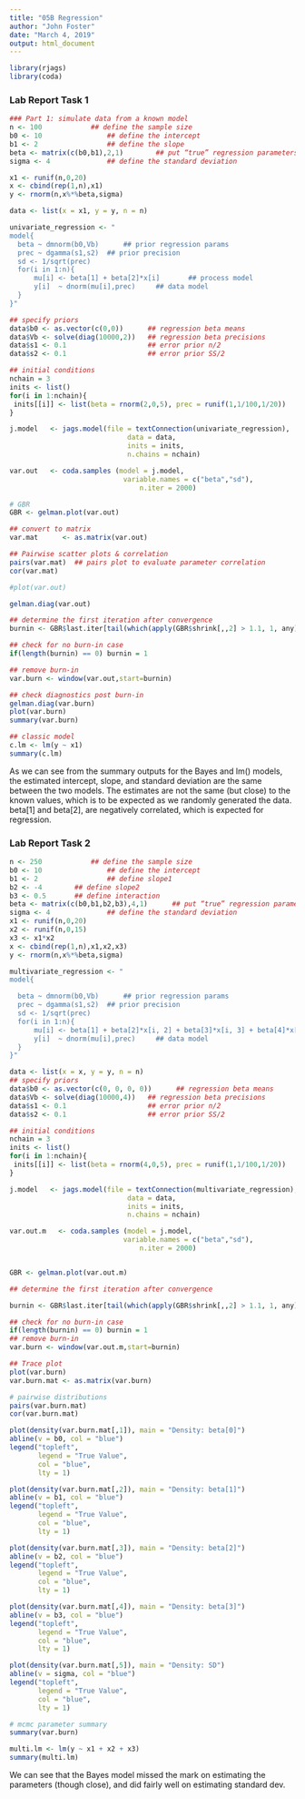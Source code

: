 ```yaml
---
title: "05B Regression"
author: "John Foster"
date: "March 4, 2019"
output: html_document
---
```

```r
library(rjags)
library(coda)
```

### Lab Report Task 1

```r
### Part 1: simulate data from a known model
n <- 100  			## define the sample size
b0 <- 10				## define the intercept
b1 <- 2					## define the slope
beta <- matrix(c(b0,b1),2,1)		## put “true” regression parameters in a matrix
sigma <- 4				## define the standard deviation

x1 <- runif(n,0,20)
x <- cbind(rep(1,n),x1)
y <- rnorm(n,x%*%beta,sigma)

data <- list(x = x1, y = y, n = n)

univariate_regression <- "
model{
  beta ~ dmnorm(b0,Vb)  	## prior regression params
  prec ~ dgamma(s1,s2)  ## prior precision
  sd <- 1/sqrt(prec)
  for(i in 1:n){
	  mu[i] <- beta[1] + beta[2]*x[i]   	## process model
	  y[i]  ~ dnorm(mu[i],prec)		## data model
  }
}"

## specify priors
data$b0 <- as.vector(c(0,0))      ## regression beta means
data$Vb <- solve(diag(10000,2))   ## regression beta precisions
data$s1 <- 0.1                    ## error prior n/2
data$s2 <- 0.1                    ## error prior SS/2

## initial conditions
nchain = 3
inits <- list()
for(i in 1:nchain){
 inits[[i]] <- list(beta = rnorm(2,0,5), prec = runif(1,1/100,1/20))
}

j.model   <- jags.model(file = textConnection(univariate_regression),
                             data = data,
                             inits = inits,
                             n.chains = nchain)

var.out   <- coda.samples (model = j.model,
                            variable.names = c("beta","sd"),
                                n.iter = 2000)

# GBR
GBR <- gelman.plot(var.out)

## convert to matrix
var.mat      <- as.matrix(var.out)

## Pairwise scatter plots & correlation
pairs(var.mat)	## pairs plot to evaluate parameter correlation
cor(var.mat)

#plot(var.out)

gelman.diag(var.out)

## determine the first iteration after convergence
burnin <- GBR$last.iter[tail(which(apply(GBR$shrink[,,2] > 1.1, 1, any)),1)+1]

## check for no burn-in case
if(length(burnin) == 0) burnin = 1

## remove burn-in
var.burn <- window(var.out,start=burnin)

## check diagnostics post burn-in
gelman.diag(var.burn)
plot(var.burn)
summary(var.burn)

## classic model
c.lm <- lm(y ~ x1)
summary(c.lm)
```

As we can see from the summary outputs for the Bayes and lm() models, the estimated intercept, slope, and standard deviation are the same between the two models. The estimates are not the same (but close) to the known values, which is to be expected as we randomly generated the data. beta[1] and beta[2], are negatively correlated, which is expected for regression. 

### Lab Report Task 2

```r
n <- 250            ## define the sample size
b0 <- 10                ## define the intercept
b1 <- 2                 ## define slope1
b2 <- -4        ## define slope2
b3 <- 0.5       ## define interaction
beta <- matrix(c(b0,b1,b2,b3),4,1)      ## put “true” regression parameters in a matrix
sigma <- 4              ## define the standard deviation
x1 <- runif(n,0,20)
x2 <- runif(n,0,15)
x3 <- x1*x2
x <- cbind(rep(1,n),x1,x2,x3)
y <- rnorm(n,x%*%beta,sigma)

multivariate_regression <- "
model{

  beta ~ dmnorm(b0,Vb)  	## prior regression params
  prec ~ dgamma(s1,s2)  ## prior precision
  sd <- 1/sqrt(prec)
  for(i in 1:n){
	  mu[i] <- beta[1] + beta[2]*x[i, 2] + beta[3]*x[i, 3] + beta[4]*x[i, 4]  	## process model
	  y[i]  ~ dnorm(mu[i],prec)		## data model
  }
}"

data <- list(x = x, y = y, n = n)
## specify priors
data$b0 <- as.vector(c(0, 0, 0, 0))      ## regression beta means
data$Vb <- solve(diag(10000,4))   ## regression beta precisions
data$s1 <- 0.1                    ## error prior n/2
data$s2 <- 0.1                    ## error prior SS/2

## initial conditions
nchain = 3
inits <- list()
for(i in 1:nchain){
 inits[[i]] <- list(beta = rnorm(4,0,5), prec = runif(1,1/100,1/20))
}

j.model   <- jags.model(file = textConnection(multivariate_regression),
                             data = data,
                             inits = inits,
                             n.chains = nchain)

var.out.m   <- coda.samples (model = j.model,
                            variable.names = c("beta","sd"),
                                n.iter = 2000)


GBR <- gelman.plot(var.out.m)

## determine the first iteration after convergence

burnin <- GBR$last.iter[tail(which(apply(GBR$shrink[,,2] > 1.1, 1, any)),1)+1]

## check for no burn-in case
if(length(burnin) == 0) burnin = 1
## remove burn-in
var.burn <- window(var.out.m,start=burnin)

## Trace plot
plot(var.burn)
var.burn.mat <- as.matrix(var.burn)

# pairwise distributions
pairs(var.burn.mat)
cor(var.burn.mat)

plot(density(var.burn.mat[,1]), main = "Density: beta[0]")
abline(v = b0, col = "blue")
legend("topleft",
       legend = "True Value",
       col = "blue",
       lty = 1)

plot(density(var.burn.mat[,2]), main = "Density: beta[1]")
abline(v = b1, col = "blue")
legend("topleft",
       legend = "True Value",
       col = "blue",
       lty = 1)

plot(density(var.burn.mat[,3]), main = "Density: beta[2]")
abline(v = b2, col = "blue")
legend("topleft",
       legend = "True Value",
       col = "blue",
       lty = 1)

plot(density(var.burn.mat[,4]), main = "Density: beta[3]")
abline(v = b3, col = "blue")
legend("topleft",
       legend = "True Value",
       col = "blue",
       lty = 1)

plot(density(var.burn.mat[,5]), main = "Density: SD")
abline(v = sigma, col = "blue")
legend("topleft",
       legend = "True Value",
       col = "blue",
       lty = 1)

# mcmc parameter summary
summary(var.burn)

multi.lm <- lm(y ~ x1 + x2 + x3)
summary(multi.lm)

```

We can see that the Bayes model missed the mark on estimating the parameters (though close), and did fairly well on estimating standard dev. 


